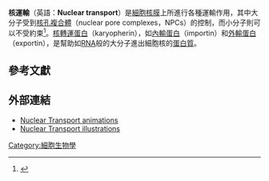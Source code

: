 '''核運輸'''（英語：'''Nuclear transport'''）是[[細胞核|細胞核]][[核膜|膜]]上所進行各種運輸作用，其中大分子受到[[核孔複合體|核孔複合體]]（nuclear pore complexes，NPCs）的控制，而小分子則可以不受約束<ref name="Watson">{{cite book en | last = Watson | first = JD | coauthors = Baker TA, Bell SP, Gann A, Levine M, Losick R. | title = Molecular Biology of the Gene | publisher = Peason Benjamin Cummings; CSHL Press. | date = 2004 | edition = 5th ed. | chapter = Ch9-10 }}</ref>。[[核轉運蛋白|核轉運蛋白]]（karyopherin），如[[內輸蛋白|內輸蛋白]]（importin）和[[外輸蛋白|外輸蛋白]]（exportin），是幫助如[[RNA|RNA]]般的大分子進出細胞核的[[蛋白質|蛋白質]]。

==參考文獻==
{{reflist}}

==外部連結==

* [http://sspatel.googlepages.com/nuclearporecomplex Nuclear Transport animations] {{Wayback|url=http://sspatel.googlepages.com/nuclearporecomplex |date=20090207201940 }}
* [http://sspatel.googlepages.com/nuclearporecomplex2 Nuclear Transport illustrations] {{Wayback|url=http://sspatel.googlepages.com/nuclearporecomplex2 |date=20090207214312 }}

[[Category:細胞生物學|Category:細胞生物學]]